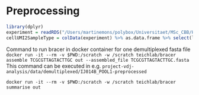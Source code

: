 # Preprocessing

```r
library(dplyr)
experiment = readRDS("/Users/martinemons/polybox/Universitaet/MSc_CBB/HS2020/Statistical Analysis of HSD/vdj-analysis-local/sce_B.rds", refhook = NULL)
cellUMI2SampleType = colData(experiment) %>% as.data.frame %>% select(lib_id, patient_id, Sample.Type) %>% unique()
```

Command to run bracer in docker container for one demultiplexed fasta file
`docker run -it --rm -v $PWD:/scratch -w /scratch teichlab/bracer assemble TCGCGTTAGTACTTGC out --assembled_file TCGCGTTAGTACTTGC.fasta`
This command can be executed in e.g. `project-vdj-analysis/data/demultiplexed/IJ014B_POOL1-preprocessed`

`docker run -it --rm -v $PWD:/scratch -w /scratch teichlab/bracer summarise out`
